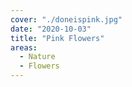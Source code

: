 ---
cover: "./doneispink.jpg"
date: "2020-10-03"
title: "Pink Flowers"
areas:
  - Nature
  - Flowers
---
